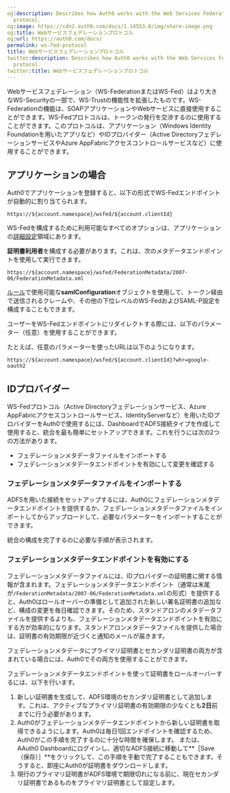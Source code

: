 ```yaml
---
og:description: Describes how Auth0 works with the Web Services Federation (WS-Fed)
  protocol.
og:image: https://cdn2.auth0.com/docs/1.14553.0/img/share-image.png
og:title: Webサービスフェデレーションプロトコル
og:url: https://auth0.com/docs/
permalink: ws-fed-protocol
title: Webサービスフェデレーションプロトコル
twitter:description: Describes how Auth0 works with the Web Services Federation (WS-Fed)
  protocol.
twitter:title: Webサービスフェデレーションプロトコル
---
```


Webサービスフェデレーション（WS-FederationまたはWS-Fed）はより大きなWS-Securityの一部で、WS-Trustの機能性を拡張したものです。WS-Federationの機能は、SOAPアプリケーションやWebサービスに直接使用することができます。WS-Fedプロトコルは、トークンの発行を交渉するのに使用することができます。このプロトコルは、アプリケーション（Windows Identity Foundationを用いたアプリなど）やIDプロバイダー（Active DirectoryフェデレーションサービスやAzure AppFabricアクセスコントロールサービスなど）に使用することができます。

## アプリケーションの場合

Auth0でアプリケーションを登録すると、以下の形式でWS-Fedエンドポイントが自動的に割り当てられます。

`https://${account.namespace}/wsfed/${account.clientId}`

WS-Fedを構成するために利用可能なすべてのオプションは、アプリケーションの[詳細設定](%24%7Bmanage_url%7D/#/applications/%24%7Baccount.clientId%7D/settings)領域にあります。

**証明書利用者**を構成する必要があります。これは、次のメタデータエンドポイントを使用して実行できます。

`https://${account.namespace}/wsfed/FederationMetadata/2007-06/FederationMetadata.xml`

[ルール](/rules)で使用可能な**samlConfiguration**オブジェクトを使用して、トークン経由で送信されるクレームや、その他の下位レベルのWS-FedおよびSAML-P設定を構成することもできます。

ユーザーをWS-Fedエンドポイントにリダイレクトする際には、以下のパラメーター（任意）を使用することができます。



たとえば、任意のパラメーターを使ったURLは以下のようになります。

`https://${account.namespace}/wsfed/${account.clientId}?whr=google-oauth2`

## IDプロバイダー

WS-Fedプロトコル（Active Directoryフェデレーションサービス、Azure AppFabricアクセスコントロールサービス、IdentityServerなど）を用いたIDプロバイダーをAuth0で使用するには、DashboardでADFS接続タイプを作成して使用すると、統合を最も簡単にセットアップできます。これを行うには次の2つの方法があります。

* フェデレーションメタデータファイルをインポートする
* フェデレーションメタデータエンドポイントを有効にして変更を確認する

### フェデレーションメタデータファイルをインポートする

ADFSを用いた接続をセットアップするには、Auth0にフェデレーションメタデータエンドポイントを提供するか、フェデレーションメタデータファイルをインポートしてからアップロードして、必要なパラメーターをインポートすることができます。

統合の構成を完了するのに必要な手順が表示されます。

### フェデレーションメタデータエンドポイントを有効にする

フェデレーションメタデータファイルには、IDプロバイダーの証明書に関する情報が含まれます。フェデレーションメタデータエンドポイント（通常は末尾が`/FederationMetadata/2007-06/FederationMetadata.xml`の形式）を提供すると、Auth0はロールオーバーの準備として追加された新しい署名証明書の追加など、構成の変更を毎日確認できます。そのため、スタンドアロンのメタデータファイルを提供するよりも、フェデレーションメタデータエンドポイントを有効にする方が効率的になります。スタンドアロンメタデータファイルを提供した場合は、証明書の有効期限が近づくと通知のメールが届きます。

フェデレーションメタデータにプライマリ証明書とセカンダリ証明書の両方が含まれている場合には、Auth0でその両方を使用することができます。

フェデレーションメタデータエンドポイントを使って証明書をロールオーバーするには、以下を行います。

1. 新しい証明書を生成して、ADFS環境のセカンダリ証明書として追加します。これは、アクティブなプライマリ証明書の有効期限の少なくとも**2日**前までに行う必要があります。
2. Auth0がフェデレーションメタデータエンドポイントから新しい証明書を取得できるようにします。Auth0は毎日1回エンドポイントを確認するため、Auth0がこの手順を完了するのに十分な時間を確保します。
または、AAuth0 Dashboardにログインし、適切なADFS接続に移動して**［Save（保存）］**をクリックして、この手順を手動で完了することもできます。そうすると、即座にAuth0が証明書をダウンロードします。
3. 現行のプライマリ証明書がADFS環境で期限切れになる前に、現在セカンダリ証明書であるものをプライマリ証明書として設定します。

##
